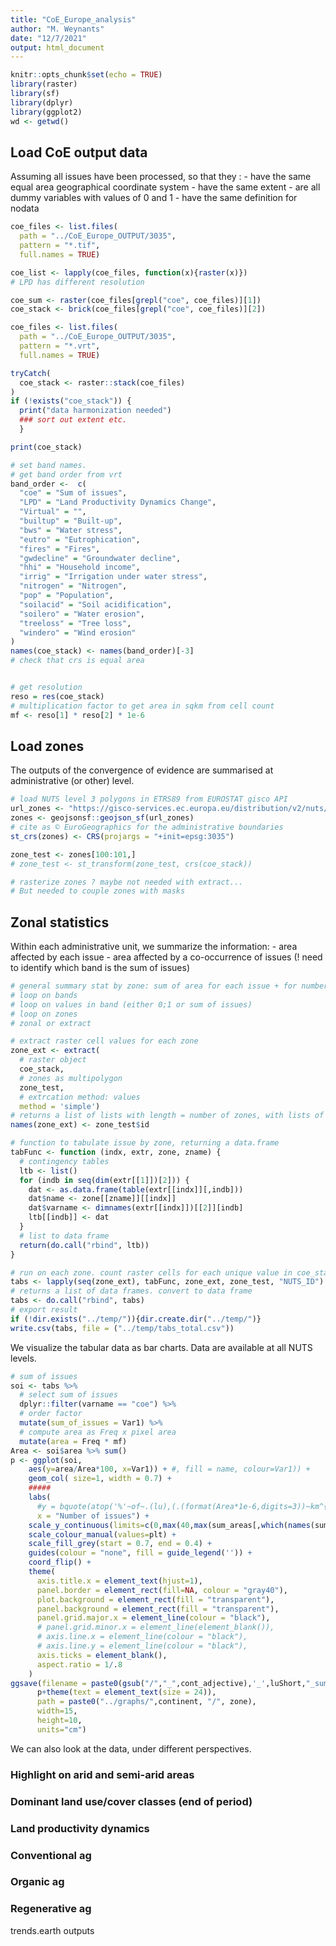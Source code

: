 ```yaml
---
title: "CoE_Europe_analysis"
author: "M. Weynants"
date: "12/7/2021"
output: html_document
---
```


```r
knitr::opts_chunk$set(echo = TRUE)
library(raster)
library(sf)
library(dplyr)
library(ggplot2)
wd <- getwd()
```

## Load CoE output data
Assuming all issues have been processed, so that they :
- have the same equal area geographical coordinate system
- have the same extent
- are all dummy variables with values of 0 and 1
- have the same definition for nodata

```r
coe_files <- list.files( 
  path = "../CoE_Europe_OUTPUT/3035",
  pattern = "*.tif",
  full.names = TRUE)

coe_list <- lapply(coe_files, function(x){raster(x)})
# LPD has different resolution

coe_sum <- raster(coe_files[grepl("coe", coe_files)][1])
coe_stack <- brick(coe_files[grepl("coe", coe_files)][2])

coe_files <- list.files( 
  path = "../CoE_Europe_OUTPUT/3035",
  pattern = "*.vrt",
  full.names = TRUE)

tryCatch(
  coe_stack <- raster::stack(coe_files)
)
if (!exists("coe_stack")) { 
  print("data harmonization needed")
  ### sort out extent etc.
  }

print(coe_stack)

# set band names.
# get band order from vrt
band_order <-  c(
  "coe" = "Sum of issues",
  "LPD" = "Land Productivity Dynamics Change",
  "Virtual" = "",
  "builtup" = "Built-up",
  "bws" = "Water stress",
  "eutro" = "Eutrophication",
  "fires" = "Fires",
  "gwdecline" = "Groundwater decline",
  "hhi" = "Household income",
  "irrig" = "Irrigation under water stress",
  "nitrogen" = "Nitrogen",
  "pop" = "Population",
  "soilacid" = "Soil acidification",
  "soilero" = "Water erosion",
  "treeloss" = "Tree loss",
  "windero" = "Wind erosion"
)
names(coe_stack) <- names(band_order)[-3]
# check that crs is equal area


# get resolution
reso = res(coe_stack)
# multiplication factor to get area in sqkm from cell count
mf <- reso[1] * reso[2] * 1e-6
```
## Load zones
The outputs of the convergence of evidence are summarised at administrative (or other) level.
```r

# load NUTS level 3 polygons in ETRS89 from EUROSTAT gisco API
url_zones <- "https://gisco-services.ec.europa.eu/distribution/v2/nuts/geojson/NUTS_RG_01M_2021_3035_LEVL_3.geojson"
zones <- geojsonsf::geojson_sf(url_zones)
# cite as © EuroGeographics for the administrative boundaries
st_crs(zones) <- CRS(projargs = "+init=epsg:3035")

zone_test <- zones[100:101,]
# zone_test <- st_transform(zone_test, crs(coe_stack))

# rasterize zones ? maybe not needed with extract... 
# But needed to couple zones with masks 

```

## Zonal statistics
Within each administrative unit, we summarize the information:
- area affected by each issue
- area affected by a co-occurrence of issues (! need to identify which band is the sum of issues)

```r
# general summary stat by zone: sum of area for each issue + for number of issues
# loop on bands
# loop on values in band (either 0;1 or sum of issues)
# loop on zones 
# zonal or extract

# extract raster cell values for each zone
zone_ext <- extract(
  # raster object
  coe_stack,
  # zones as multipolygon
  zone_test, 
  # extrcation method: values
  method = 'simple')
# returns a list of lists with length = number of zones, with lists of raster cell values for each zone
names(zone_ext) <- zone_test$id

# function to tabulate issue by zone, returning a data.frame
tabFunc <- function (indx, extr, zone, zname) {
  # contingency tables
  ltb <- list()
  for (indb in seq(dim(extr[[1]])[2])) {
    dat <- as.data.frame(table(extr[[indx]][,indb]))
    dat$name <- zone[[zname]][[indx]]
    dat$varname <- dimnames(extr[[indx]])[[2]][indb]
    ltb[[indb]] <- dat
  }
  # list to data frame
  return(do.call("rbind", ltb))
}

# run on each zone. count raster cells for each unique value in coe_stack bands
tabs <- lapply(seq(zone_ext), tabFunc, zone_ext, zone_test, "NUTS_ID")
# returns a list of data frames. convert to data frame
tabs <- do.call("rbind", tabs)
# export result
if (!dir.exists("../temp/")){dir.create.dir("../temp/")}
write.csv(tabs, file = ("../temp/tabs_total.csv"))
```
We visualize the tabular data as bar charts. Data are available at all NUTS levels.

```r
# sum of issues
soi <- tabs %>% 
  # select sum of issues
  dplyr::filter(varname == "coe") %>%
  # order factor
  mutate(sum_of_issues = Var1) %>%
  # compute area as Freq x pixel area
  mutate(area = Freq * mf)
Area <- soi$area %>% sum()
p <- ggplot(soi, 
    aes(y=area/Area*100, x=Var1)) + #, fill = name, colour=Var1)) +
    geom_col( size=1, width = 0.7) +
    #####
    labs(
      #y = bquote(atop('%'~of~.(lu),(.(format(Area*1e-6,digits=3))~km^{2}))), #sprintf("%% of %s (%.3f M sq.km)",lu,Area*1e-12),
      x = "Number of issues") +
    scale_y_continuous(limits=c(0,max(40,max(sum_areas[,which(names(sum_areas) %in% field)])/Area*100))) +
    scale_colour_manual(values=plt) + 
    scale_fill_grey(start = 0.7, end = 0.4) +
    guides(colour = "none", fill = guide_legend('')) +
    coord_flip() +
    theme(
      axis.title.x = element_text(hjust=1),
      panel.border = element_rect(fill=NA, colour = "gray40"),
      plot.background = element_rect(fill = "transparent"),
      panel.background = element_rect(fill = "transparent"),
      panel.grid.major.x = element_line(colour = "black"),
      # panel.grid.minor.x = element_line(element_blank()),
      # axis.line.x = element_line(colour = "black"),
      # axis.line.y = element_line(colour = "black"),
      axis.ticks = element_blank(),
      aspect.ratio = 1/.8
    )
ggsave(filename = paste0(gsub("/","_",cont_adjective),'_',luShort,"_sumCE_dry.png"),
      p+theme(text = element_text(size = 24)), 
      path = paste0("../graphs/",continent, "/", zone),
      width=15,
      height=10,
      units="cm")
```

We can also look at the data, under different perspectives.

### Highlight on arid and semi-arid areas

### Dominant land use/cover classes (end of period)

### Land productivity dynamics

### Conventional ag

### Organic ag

### Regenerative ag

trends.earth outputs
